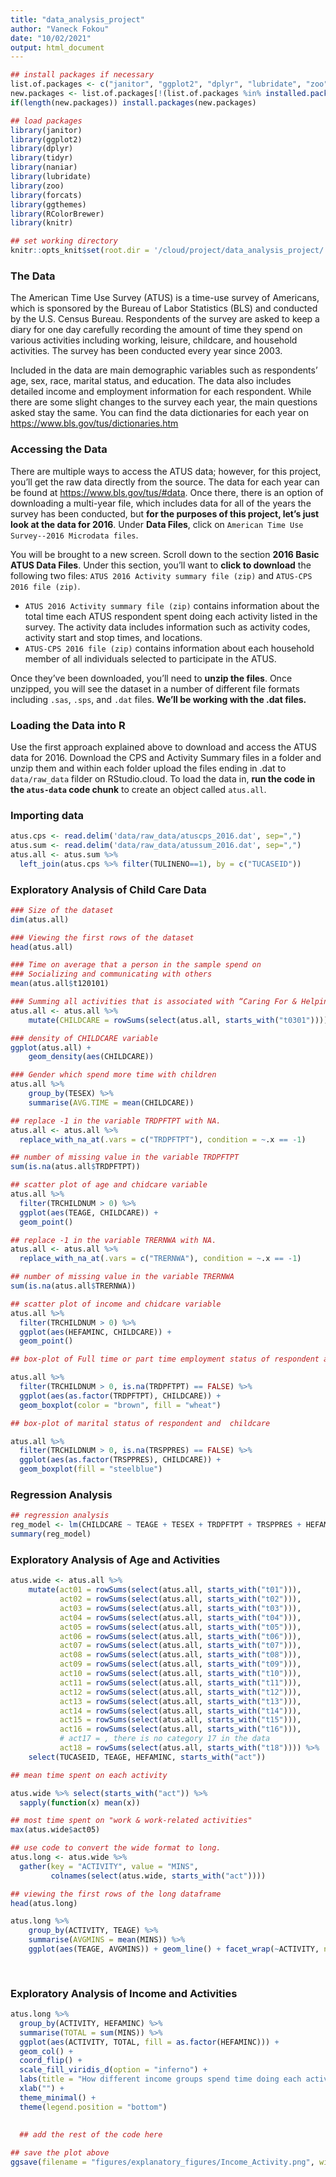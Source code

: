 ```yaml
---
title: "data_analysis_project"
author: "Vaneck Fokou"
date: "10/02/2021"
output: html_document
---
```


```r
## install packages if necessary
list.of.packages <- c("janitor", "ggplot2", "dplyr", "lubridate", "zoo", "forcats", "ggthemes", "knitr", "rmarkdown")
new.packages <- list.of.packages[!(list.of.packages %in% installed.packages()[,"Package"])]
if(length(new.packages)) install.packages(new.packages)

## load packages
library(janitor)
library(ggplot2)
library(dplyr)
library(tidyr)
library(naniar)
library(lubridate)
library(zoo)
library(forcats)
library(ggthemes)
library(RColorBrewer)
library(knitr)

## set working directory
knitr::opts_knit$set(root.dir = '/cloud/project/data_analysis_project/')
```

### The Data

The American Time Use Survey (ATUS) is a time-use survey of Americans, which is sponsored by the Bureau of Labor Statistics (BLS) and conducted by the U.S. Census Bureau. Respondents of the survey are asked to keep a diary for one day carefully recording the amount of time they spend on various activities including working, leisure, childcare, and household activities. The survey has been conducted every year since 2003.

Included in the data are main demographic variables such as respondents' age, sex, race, marital status, and education. The data also includes detailed income and employment information for each respondent. While there are some slight changes to the survey each year, the main questions asked stay the same. You can find the data dictionaries for each year on [https://www.bls.gov/tus/dictionaries.htm](https://www.bls.gov/tus/dictionaries.htm)


### Accessing the Data

There are multiple ways to access the ATUS data; however, for this project, you'll get the raw data directly from the source. The data for each year can be found at [https://www.bls.gov/tus/#data](https://www.bls.gov/tus/#data). Once there, there is an option of downloading a multi-year file, which includes data for all of the years the survey has been conducted, but **for the purposes of this project, let's just look at the data for 2016**. Under **Data Files**, click on `American Time Use Survey--2016 Microdata files`. 

You will be brought to a new screen. Scroll down to the section **2016 Basic ATUS Data Files**. Under this section, you'll want to **click to download** the following two files: `ATUS 2016 Activity summary file (zip)` and `ATUS-CPS 2016 file (zip)`. 

* `ATUS 2016 Activity summary file (zip)` contains information about the total time each ATUS respondent spent doing each activity listed in the survey. The activity data includes information such as activity codes, activity start and stop times, and locations.
* `ATUS-CPS 2016 file (zip)` contains information about each household member of all individuals selected to participate in the ATUS.

Once they've been downloaded, you'll need to **unzip the files**. Once unzipped, you will see the dataset in a number of different file formats including `.sas`, `.sps`, and `.dat` files. **We'll be working with the .dat files.**

### Loading the Data into R

Use the first approach explained above to download and access the ATUS data for 2016. Download the CPS and Activity Summary files in a folder and unzip them and within each folder upload the files ending in .dat to `data/raw_data` filder on RStudio.cloud. To load the data in, **run the code in the `atus-data` code chunk** to create an object called `atus.all`.

### Importing data

```r
atus.cps <- read.delim('data/raw_data/atuscps_2016.dat', sep=",")
atus.sum <- read.delim('data/raw_data/atussum_2016.dat', sep=",")
atus.all <- atus.sum %>%
  left_join(atus.cps %>% filter(TULINENO==1), by = c("TUCASEID"))
```

### Exploratory Analysis of Child Care Data

```r
### Size of the dataset
dim(atus.all)
```
```r
### Viewing the first rows of the dataset
head(atus.all)
```
```r
### Time on average that a person in the sample spend on 
### Socializing and communicating with others
mean(atus.all$t120101)
```


```r
### Summing all activities that is associated with “Caring For & Helping ### HH Children”.
atus.all <- atus.all %>% 
    mutate(CHILDCARE = rowSums(select(atus.all, starts_with("t0301"))))
```

```r
### density of CHILDCARE variable
ggplot(atus.all) +
    geom_density(aes(CHILDCARE))
```

```r
### Gender which spend more time with children
atus.all %>% 
    group_by(TESEX) %>% 
    summarise(AVG.TIME = mean(CHILDCARE))
```

```r
## replace -1 in the variable TRDPFTPT with NA.
atus.all <- atus.all %>% 
  replace_with_na_at(.vars = c("TRDPFTPT"), condition = ~.x == -1)
```
```r
## number of missing value in the variable TRDPFTPT
sum(is.na(atus.all$TRDPFTPT))
```


```r
## scatter plot of age and chidcare variable
atus.all %>%
  filter(TRCHILDNUM > 0) %>%
  ggplot(aes(TEAGE, CHILDCARE)) +
  geom_point()
```

```r
## replace -1 in the variable TRERNWA with NA.
atus.all <- atus.all %>% 
  replace_with_na_at(.vars = c("TRERNWA"), condition = ~.x == -1)
```
```r
## number of missing value in the variable TRERNWA
sum(is.na(atus.all$TRERNWA))
```


```r
## scatter plot of income and chidcare variable
atus.all %>%
  filter(TRCHILDNUM > 0) %>%
  ggplot(aes(HEFAMINC, CHILDCARE)) +
  geom_point()
```
```r
## box-plot of Full time or part time employment status of respondent and ## childcare

atus.all %>%
  filter(TRCHILDNUM > 0, is.na(TRDPFTPT) == FALSE) %>%
  ggplot(aes(as.factor(TRDPFTPT), CHILDCARE)) +
  geom_boxplot(color = "brown", fill = "wheat")
```

```r
## box-plot of marital status of respondent and  childcare

atus.all %>%
  filter(TRCHILDNUM > 0, is.na(TRSPPRES) == FALSE) %>%
  ggplot(aes(as.factor(TRSPPRES), CHILDCARE)) +
  geom_boxplot(fill = "steelblue")
```


### Regression Analysis

```r
## regression analysis 
reg_model <- lm(CHILDCARE ~ TEAGE + TESEX + TRDPFTPT + TRSPPRES + HEFAMINC + TRCHILDNUM, data = filter(atus.all, TRCHILDNUM > 0))
summary(reg_model)
```

### Exploratory Analysis of Age and Activities

```r
atus.wide <- atus.all %>%
    mutate(act01 = rowSums(select(atus.all, starts_with("t01"))),
           act02 = rowSums(select(atus.all, starts_with("t02"))),
           act03 = rowSums(select(atus.all, starts_with("t03"))),
           act04 = rowSums(select(atus.all, starts_with("t04"))),
           act05 = rowSums(select(atus.all, starts_with("t05"))),
           act06 = rowSums(select(atus.all, starts_with("t06"))),
           act07 = rowSums(select(atus.all, starts_with("t07"))),
           act08 = rowSums(select(atus.all, starts_with("t08"))),
           act09 = rowSums(select(atus.all, starts_with("t09"))),
           act10 = rowSums(select(atus.all, starts_with("t10"))),
           act11 = rowSums(select(atus.all, starts_with("t11"))),
           act12 = rowSums(select(atus.all, starts_with("t12"))),
           act13 = rowSums(select(atus.all, starts_with("t13"))),
           act14 = rowSums(select(atus.all, starts_with("t14"))),
           act15 = rowSums(select(atus.all, starts_with("t15"))),
           act16 = rowSums(select(atus.all, starts_with("t16"))),
           # act17 = , there is no category 17 in the data
           act18 = rowSums(select(atus.all, starts_with("t18")))) %>% 
    select(TUCASEID, TEAGE, HEFAMINC, starts_with("act"))
```

```r
## mean time spent on each activity

atus.wide %>% select(starts_with("act")) %>%
  sapply(function(x) mean(x))
```
```r
## most time spent on "work & work-related activities"
max(atus.wide$act05)
```

```r
## use code to convert the wide format to long.
atus.long <- atus.wide %>% 
  gather(key = "ACTIVITY", value = "MINS", 
         colnames(select(atus.wide, starts_with("act"))))
```

```r
## viewing the first rows of the long dataframe
head(atus.long)
```


```r
atus.long %>% 
    group_by(ACTIVITY, TEAGE) %>% 
    summarise(AVGMINS = mean(MINS)) %>% 
    ggplot(aes(TEAGE, AVGMINS)) + geom_line() + facet_wrap(~ACTIVITY, nrow = 3)
  
  
```

### Exploratory Analysis of Income and Activities

```r
atus.long %>% 
  group_by(ACTIVITY, HEFAMINC) %>% 
  summarise(TOTAL = sum(MINS)) %>%
  ggplot(aes(ACTIVITY, TOTAL, fill = as.factor(HEFAMINC))) +
  geom_col() +
  coord_flip() +
  scale_fill_viridis_d(option = "inferno") +
  labs(title = "How different income groups spend time doing each activity ?", subtitle = "2016 American Time Used Survey", fill = "Income Category") +
  xlab("") +
  theme_minimal() + 
  theme(legend.position = "bottom")
    
  
  ## add the rest of the code here
```

```r
## save the plot above
ggsave(filename = "figures/explanatory_figures/Income_Activity.png", width = 10, height = 10, units = c("cm"))
```